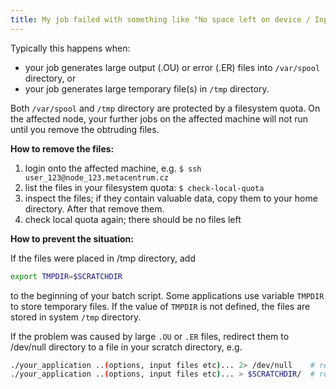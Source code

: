 ```yaml
---
title: My job failed with something like "No space left on device / Input-output error"
---
```

Typically this happens when:

- your job generates large output (.OU) or error (.ER) files into `/var/spool` directory, or 
- your job generates large temporary file(s) in `/tmp` directory.

Both `/var/spool` and `/tmp` directory are protected by a filesystem quota. On the affected node, your further jobs on the affected machine will not run until you remove the obtruding files.

**How to remove the files:**

1. login onto the affected machine, e.g. `$ ssh user_123@node_123.metacentrum.cz`
2. list the files in your filesystem quota: `$ check-local-quota`
3. inspect the files; if they contain valuable data, copy them to your home directory. After that remove them.
4. check local quota again; there should be no files left

**How to prevent the situation:**

If the files were placed in /tmp directory, add

```bash
export TMPDIR=$SCRATCHDIR
```

to the beginning of your batch script. Some applications use variable `TMPDIR` to store temporary files. If the value of `TMPDIR` is not defined, the files are stored in  system `/tmp` directory.

If the problem was caused by large `.OU` or `.ER` files, redirect them to /dev/null directory to a file in your scratch directory, e.g.

```bash
./your_application ..(options, input files etc)... 2> /dev/null    # redirect .ER to /dev/null
./your_application ..(options, input files etc)... > $SCRATCHDIR/  # redirect .OU to scratch directory
```



